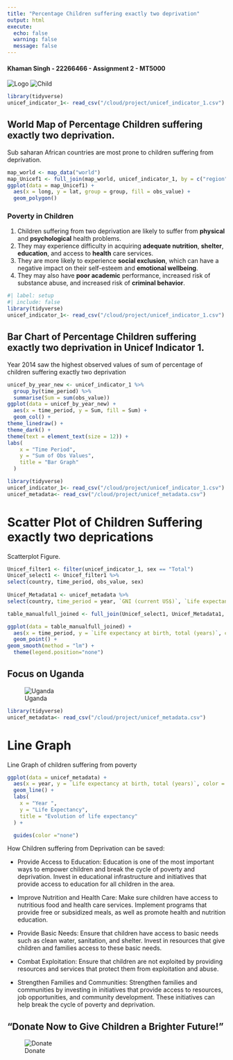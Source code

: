 ```yaml
---
title: "Percentage Children suffering exactly two deprivation"
output: html
execute:
  echo: false
  warning: false
  message: false
---
```

#### Khaman Singh - 22266466 - Assignment 2 - MT5000
![Logo](logo.JPG){fig-align="right"}
![Child](child.JPG)
```r
library(tidyverse)
unicef_indicator_1<- read_csv("/cloud/project/unicef_indicator_1.csv")
```
## World Map of Percentage Children suffering exactly two deprivation.
Sub saharan African countries are most prone to children suffering from deprivation.
```r
map_world <- map_data("world") 
map_Unicef1 <- full_join(map_world, unicef_indicator_1, by = c("region" = "country"))
ggplot(data = map_Unicef1) +
  aes(x = long, y = lat, group = group, fill = obs_value) +
  geom_polygon()
```

### Poverty in Children
1. Children suffering from two deprivation are likely to suffer from **physical** and **psychological** health problems. 
2. They may experience difficulty in acquiring **adequate nutrition**, **shelter**, **education**, and access to **health** care services. 
3. They are more likely to experience **social exclusion**, which can have a negative impact on their self-esteem and **emotional wellbeing**.
4. They may also have **poor academic** performance, increased risk of substance abuse, and increased risk of **criminal behavior**. 










```r
#| label: setup
#| include: false
library(tidyverse)
unicef_indicator_1<- read_csv("/cloud/project/unicef_indicator_1.csv")
```
## Bar Chart of Percentage Children suffering exactly two deprivation in Unicef Indicator 1.
Year 2014 saw the highest observed values of sum of percentage of children suffering exactly two deprivation
```r
unicef_by_year_new <- unicef_indicator_1 %>% 
  group_by(time_period) %>% 
  summarise(Sum = sum(obs_value))
ggplot(data = unicef_by_year_new) +
  aes(x = time_period, y = Sum, fill = Sum) +
  geom_col() +
theme_linedraw() +
theme_dark() +
theme(text = element_text(size = 12)) +
labs(
    x = "Time Period",
    y = "Sum of Obs Values",
    title = "Bar Graph"
  )
```


```r
library(tidyverse)
unicef_indicator_1<- read_csv("/cloud/project/unicef_indicator_1.csv")
unicef_metadata<- read_csv("/cloud/project/unicef_metadata.csv")

```
# Scatter Plot of Children Suffering exactly two deprications
Scatterplot Figure.
```r
Unicef_filter1 <- filter(unicef_indicator_1, sex == "Total")
Unicef_select1 <- Unicef_filter1 %>%
select(country, time_period, obs_value, sex)
 
Unicef_Metadata1 <- unicef_metadata %>%
select(country, time_period = year, `GNI (current US$)`, `Life expectancy at birth, total (years)`, `Population, total`)

table_manualfull_joined <- full_join(Unicef_select1, Unicef_Metadata1, by = c("time_period", "country"))

ggplot(data = table_manualfull_joined) +
  aes(x = time_period, y = `Life expectancy at birth, total (years)`, colour = country) +
  geom_point() +
geom_smooth(method = "lm") +
  theme(legend.position="none")
```


## Focus on Uganda
![Uganda](uganda.JPG)

```r
library(tidyverse)
unicef_metadata<- read_csv("/cloud/project/unicef_metadata.csv")
```
# Line Graph
Line Graph of children suffering from poverty
```r
ggplot(data = unicef_metadata) +
  aes(x = year, y = `Life expectancy at birth, total (years)`, color = country) +
  geom_line() +
  labs(
    x = "Year ",
    y = "Life Expectancy",
    title = "Evolution of life expectancy"
  ) +

  guides(color ="none") 
```


How Children suffering from Deprivation can be saved:

-   Provide Access to Education: Education is one of the most important ways to empower children and break the cycle of poverty and deprivation. Invest in educational infrastructure and initiatives that provide access to education for all children in the area.

-  Improve Nutrition and Health Care: Make sure children have access to nutritious food and health care services. Implement programs that provide free or subsidized meals, as well as promote health and nutrition education.

-  Provide Basic Needs: Ensure that children have access to basic needs such as clean water, sanitation, and shelter. Invest in resources that give children and families access to these basic needs.

-  Combat Exploitation: Ensure that children are not exploited by providing resources and services that protect them from exploitation and abuse.

-  Strengthen Families and Communities: Strengthen families and communities by investing in initiatives that provide access to resources, job opportunities, and community development. These initiatives can help break the cycle of poverty and deprivation.

## "Donate Now to Give Children a Brighter Future!"

![Donate](donate.JPG)



